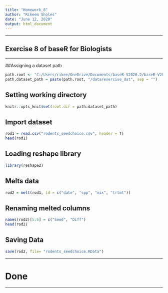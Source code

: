 ```yaml
---
title: "Homework_8"
author: "Rikeem Sholes"
date: "June 12, 2020"
output: html_document
---
```


---

## Exercise 8 of baseR for Biologists

---

##Assigning a dataset path
```r
path.root <- "C:/Users/rikee/OneDrive/Documents/baseR-V2020.2/baseR-V2020.2"
path.dataset_path = paste(path.root, "/data/exercise_dat", sep = "")
```

## Setting working directory

```r
knitr::opts_knit$set(root.dir = path.dataset_path)
```

## Import dataset 
```r
rod1 = read.csv("rodents_seedchoice.csv", header = T)
head(rod1)
```

## Loading reshape library

```r
library(reshape2)
```

## Melts data
```r
rod2 = melt(rod1, id = c("date", "spp", "mix", "trtmt"))
```

## Renaming melted columns
```r
names(rod2)[5:6] = c("Seed", "Diff")
head(rod2)
```

## Saving Data

```r
save(rod2, file= "rodents_seedchoice.RData")
```

---

# Done

---